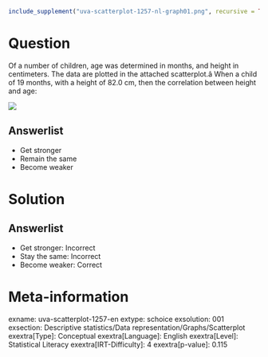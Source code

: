 ```r
include_supplement("uva-scatterplot-1257-nl-graph01.png", recursive = TRUE)
```

Question
========

Of a number of children, age was determined in months, and height in centimeters. The data are plotted in the attached scatterplot.â When a child of 19 months, with a height of 82.0 cm, then the correlation between height and age:

![](uva-scatterplot-1257-nl-graph01.png)

Answerlist
----------

* Get stronger
* Remain the same
* Become weaker

Solution
========

Answerlist
----------

* Get stronger: Incorrect
* Stay the same: Incorrect
* Become weaker: Correct

Meta-information
================
exname: uva-scatterplot-1257-en
extype: schoice
exsolution: 001
exsection: Descriptive statistics/Data representation/Graphs/Scatterplot
exextra[Type]: Conceptual
exextra[Language]: English
exextra[Level]: Statistical Literacy
exextra[IRT-Difficulty]: 4
exextra[p-value]: 0.115
